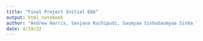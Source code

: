 ```yaml
---
title: "Final Project Initial EDA"
output: html_notebook
author: "Andrew Harris, Sanjana Kuchipudi, Saumyaa SinhaSaumyaa Sinha "
date: 4/19/22
---
```


